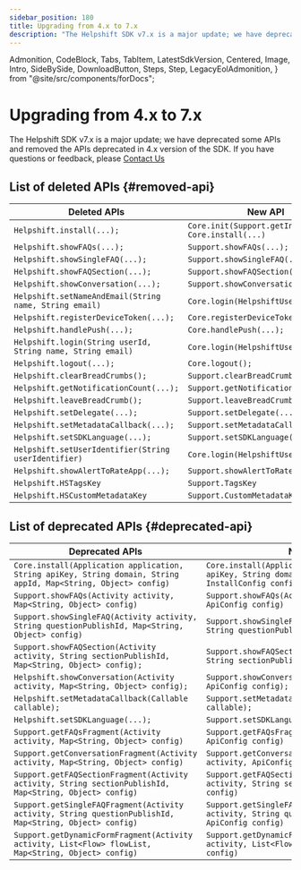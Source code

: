 ```yaml
---
sidebar_position: 180
title: Upgrading from 4.x to 7.x
description: "The Helpshift SDK v7.x is a major update; we have deprecated some APIs and removed the APIs deprecated in 4.x version of the SDK.If you have questions or feedback, please Contact Us"
---
```


  Admonition,
  CodeBlock,
  Tabs,
  TabItem,
  LatestSdkVersion,
  Centered,
  Image,
  Intro,
  SideBySide,
  DownloadButton,
  Steps,
  Step,
  LegacyEolAdmonition,
} from "@site/src/components/forDocs";

<LegacyEolAdmonition />

# Upgrading from 4.x to 7.x

<Intro>

The Helpshift SDK v7.x is a major update; we have deprecated some APIs and removed the APIs deprecated in 4.x version of the SDK.
If you have questions or feedback, please <a href="https://support.helpshift.com/kb/contact/" target="_blank">Contact Us</a>

</Intro>

## List of deleted APIs {#removed-api}

| Deleted APIs                                                | New API                                                        |
| ----------------------------------------------------------- | -------------------------------------------------------------- |
| `Helpshift.install(...);`                                   | `Core.init(Support.getInstance());` <br /> `Core.install(...)` |
| `Helpshift.showFAQs(...);`                                  | `Support.showFAQs(...);`                                       |
| `Helpshift.showSingleFAQ(...);`                             | `Support.showSingleFAQ(...);`                                  |
| `Helpshift.showFAQSection(...);`                            | `Support.showFAQSection(...);`                                 |
| `Helpshift.showConversation(...);`                          | `Support.showConversation(...);`                               |
| `Helpshift.setNameAndEmail(String name, String email)`      | `Core.login(HelpshiftUser user`)                               |
| `Helpshift.registerDeviceToken(...);`                       | `Core.registerDeviceToken(...);`                               |
| `Helpshift.handlePush(...);`                                | `Core.handlePush(...);`                                        |
| `Helpshift.login(String userId, String name, String email)` | `Core.login(HelpshiftUser user`)                               |
| `Helpshift.logout(...);`                                    | `Core.logout();`                                               |
| `Helpshift.clearBreadCrumbs();`                             | `Support.clearBreadCrumbs();`                                  |
| `Helpshift.getNotificationCount(...);`                      | `Support.getNotificationCount(...);`                           |
| `Helpshift.leaveBreadCrumb();`                              | `Support.leaveBreadCrumb();`                                   |
| `Helpshift.setDelegate(...);`                               | `Support.setDelegate(...);`                                    |
| `Helpshift.setMetadataCallback(...);`                       | `Support.setMetadataCallback(...);`                            |
| `Helpshift.setSDKLanguage(...);`                            | `Support.setSDKLanguage(...);`                                 |
| `Helpshift.setUserIdentifier(String userIdentifier)`        | `Core.login(HelpshiftUser user`)                               |
| `Helpshift.showAlertToRateApp(...);`                        | `Support.showAlertToRateApp(...);`                             |
| `Helpshift.HSTagsKey`                                       | `Support.TagsKey`                                              |
| `Helpshift.HSCustomMetadataKey`                             | `Support.CustomMetadataKey`                                    |

## List of deprecated APIs {#deprecated-api}

| Deprecated APIs                                                                                                 | New API                                                                                                   |
| --------------------------------------------------------------------------------------------------------------- | --------------------------------------------------------------------------------------------------------- |
| `Core.install(Application application, String apiKey, String domain, String appId, Map<String, Object> config)` | `Core.install(Application application, String apiKey, String domain, String appId, InstallConfig config)` |
| `Support.showFAQs(Activity activity, Map<String, Object> config)`                                               | `Support.showFAQs(Activity activity, ApiConfig config)`                                                   |
| `Support.showSingleFAQ(Activity activity, String questionPublishId, Map<String, Object> config)`                | `Support.showSingleFAQ(Activity activity, String questionPublishId, ApiConfig config)`                    |
| `Support.showFAQSection(Activity activity, String sectionPublishId, Map<String, Object> config);`               | `Support.showFAQSection(Activity activity, String sectionPublishId, ApiConfig config)`                    |
| `Helpshift.showConversation(Activity activity, Map<String, Object> config);`                                    | `Support.showConversation(Activity activity, ApiConfig config);`                                          |
| `Helpshift.setMetadataCallback(Callable callable);`                                                             | `Support.setMetadataCallback(MetaDataCallable callable);`                                                 |
| `Helpshift.setSDKLanguage(...);`                                                                                | `Support.setSDKLanguage(...);`                                                                            |
| `Support.getFAQsFragment(Activity activity, Map<String, Object> config)`                                        | `Support.getFAQsFragment(Activity activity, ApiConfig config)`                                            |
| `Support.getConversationFragment(Activity activity, Map<String, Object> config)`                                | `Support.getConversationFragment(Activity activity, ApiConfig config)`                                    |
| `Support.getFAQSectionFragment(Activity activity, String sectionPublishId, Map<String, Object> config)`         | `Support.getFAQSectionFragment(Activity activity, String sectionPublishId, ApiConfig config)`             |
| `Support.getSingleFAQFragment(Activity activity, String questionPublishId, Map<String, Object> config)`         | `Support.getSingleFAQFragment(Activity activity, String questionPublishId, ApiConfig config)`             |
| `Support.getDynamicFormFragment(Activity activity, List<Flow> flowList, Map<String, Object> config)`            | `Support.getDynamicFormFragment(Activity activity, List<Flow> flowList, ApiConfig config)`                |
